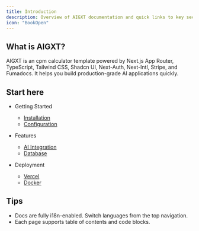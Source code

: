 ```yaml
---
title: Introduction
description: Overview of AIGXT documentation and quick links to key sections
icon: "BookOpen"
---
```


## What is AIGXT?

AIGXT is an cpm calculator template powered by Next.js App Router, TypeScript, Tailwind CSS, Shadcn UI, Next-Auth, Next-Intl, Stripe, and Fumadocs. It helps you build production-grade AI applications quickly.

## Start here

- Getting Started
  - [Installation](/docs/getting-started/installation)
  - [Configuration](/docs/getting-started/configuration)

- Features
  - [AI Integration](/docs/features/ai-integration)
  - [Database](/docs/features/database)

- Deployment
  - [Vercel](/docs/deployment/vercel)
  - [Docker](/docs/deployment/docker)

## Tips

- Docs are fully i18n-enabled. Switch languages from the top navigation.
- Each page supports table of contents and code blocks.
